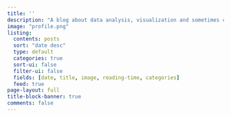 ```yaml
---
title: ''
description: "A blog about data analysis, visualization and sometimes cooking."
image: "profile.png"
listing:
  contents: posts
  sort: "date desc"
  type: default
  categories: true
  sort-ui: false
  filter-ui: false
  fields: [date, title, image, reading-time, categories]
  feed: true
page-layout: full
title-block-banner: true
comments: false
---
```

